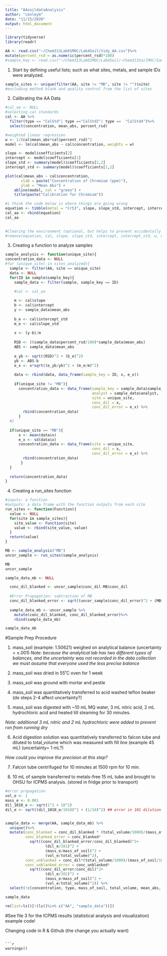 ```yaml
---
title: "AAsoildataAnalysis"
author: "conleym"
date: "11/15/2020"
output: html_document
---
```

```r
library(tidyverse)
library(readr)
```

```r

AA <- read.csv("~/Chem313Lab01MOC/Lab4Soil/tidy_AA.csv")%>%
mutate(percent_rsd = as.numeric(percent_rsd)*100)
#sample_key <- read.csv("~/Chem313Lab01MOC/Lab4Soil/~Chem313SoilMOC/Sample_Key.csv", skip=0)

```

1) Start by defining useful lists; such as what sites, metals, and sample IDs were analyzed.

```r
sample_sites <- unique(filter(AA, site != "MB", site != "")$site)
#excluding method blank and quality control from the list of sites


```

2) Calibrating the AA Data 

```r
#cal_aa <- NULL
#selecting cal standards
cal <- AA %>% 
  filter(type == "CalStd"| type =="CalStd2"| type ==  "CalStd4")%>%
  select(concentration, mean_abs, percent_rsd)

#weighted linear regression
w <- 1/(cal$mean_abs*cal$percent_rsd)^2
model <- lm(cal$mean_abs ~ cal$concentration, weights = w)

slope <- model$coefficients[2]
intercept <- model$coefficients[1]
slope_std <- summary(model)$coefficients[2,2]
intercept_std <- summary(model)$coefficients[1,2]

plot(cal$mean_abs ~ cal$concentration,
       xlab = paste("Concentration of Chromium (ppm)"),
       ylab = "Mean Abs") +
    abline(model, col = "green") +
    title(paste("Calibration for Chromium"))

#i think the code below is where things are going wrong
equation <- tibble(metal = "Cr53", slope, slope_std, intercept, intercept_std)
cal_aa <- rbind(equation)
cal_aa

  
#Clearing the environment (optional, but helps to prevent accidentally using the wrong object!)
#remove(equation, cal, slope, slope_std, intercept, intercept_std, w, model)
```

3) Creating a function to analyze samples
```r
sample_analysis <- function(unique_site){
concentration_data <- NULL
#for (unique_sitel in sites_analyzed){
  sample <- filter(AA, site == unique_site)
  data <- NULL
  for(ID in sample$sample_key){
    sample_data <- filter(sample, sample_key == ID)

    #cal <- cal_aa
      
    m <- cal$slope
    b <- cal$intercept
    y <- sample_data$mean_abs
      
    b_e <- cal$intercept_std
    m_e <- cal$slope_std
      
    x <- (y-b)/m
   
    RSD <- ((sample_data$percent_rsd/100)*sample_data$mean_abs)
    ABS <- sample_data$mean_abs
      
    e_yb <- sqrt((RSD)^2 + (b_e)^2)
    yb <- ABS-b
    e_x <- x*sqrt((e_yb/yb)^2 + (m_e/m)^2)
      
    data <- rbind(data, data_frame(sample_key = ID, x, e_x))
      
    if(unique_site != "MB"){
      concentration_data <- data_frame(sample_key = sample_data$sample_key,
                                       analyst = sample_data$analyst,
                                       site = unique_site,
                                       conc_dil = x,
                                       conc_dil_error = e_x) %>%
        rbind(concentration_data)
      }
  #}
  
  if(unique_site == "MB"){
      x <- mean(data$x)
      e_x <- sd(data$x)
      concentration_data <- data_frame(site = unique_site,
                                       conc_dil = x,
                                       conc_dil_error = e_x) %>%
        rbind(concentration_data)
       }
  }
  
  return(concentration_data)
}

```

4) Creating a run_sites function

```r
#inputs: a function
#outputs: a data frame with the function outputs from each site
run_sites <- function(Function){
  value <- NULL
  for(site in sample_sites){
    site_value <- Function(site)
    value <- rbind(site_value, value)
  }
  return(value)
}
```

```r
MB <- sample_analysis("MB")
uncor_sample <- run_sites(sample_analysis)

MB
uncor_sample
```

```r
sample_data_mb <- NULL

  conc_dil_blanked <- uncor_sample$conc_dil-MB$conc_dil
  
  #Error Propagation: subtraction of MB
  conc_dil_blanked_error <- sqrt((uncor_sample$conc_dil_error)^2 + (MB$conc_dil_error))^2
  
  sample_data_mb <- uncor_sample %>% 
    mutate(conc_dil_blanked, conc_dil_blanked_error)%>%
    rbind(sample_data_mb)

sample_data_mb
```

#Sample Prep Procedure

1) mass_soil (example: 1.50621) weighed on analytical balance (uncertainty = ±.001)
*Note: because the analytical lab has two different types of balances, and the uncertainty was not recorded in the data collection we must assume that everyone used the less precise balance*

2) mass_soil was dried in 55˚C oven for 1 week

3) mass_soil was ground with mortar and pestle

4) mass_soil was quantitatively transferred to acid washed teflon beaker (do steps 2-4 affect uncertainty?)

5) mass_soil was digested with ~10 mL MQ water, 3 mL nitric acid, 2 mL hydrochloric acid and heated till steaming for 30 minutes.

*Note: additional 3 mL nitric and 2 mL hydrochloric were added to prevent rxn from running dry*

6) Acid digestion solution was quantitatively transferred to falcon tube and diluted to total_volume which was measured with fill line (example 45 mL) (uncertainty= 1 mL?)

*How could you improve the precision at this step?*

7) Falcon tube centrifuged for 10 minutes at 1500 rpm for 10 min.

8) 10 mL of sample transferred to metals-free 15 mL tube and brought to OHSU for ICPMS analysis. 
(stored in fridge prior to transport)



```r
#error propagation
vol_e <- 1
mass_e <- 0.001
dil_1010_e <- sqrt(1^2 + 10^2)
dil_e <- sqrt((dil_1010_e/1010)^2 + (1/10)^2) ## error in 101 dilution factor


sample_data <- merge(AA, sample_data_mb) %>%
  unique()%>%
  mutate(conc_blanked = conc_dil_blanked * (total_volume/1000)/(mass_of_soil/1000),
         conc_blanked_error = conc_blanked*
           sqrt((conc_dil_blanked_error/conc_dil_blanked)^2+
                  (dil_e/101)^2 +
                  (mass_e/mass_of_soil)^2 +
                  (vol_e/total_volume)^2),
         conc_unblanked = conc_dil*(total_volume/1000)/(mass_of_soil/1000),
         conc_unblanked_error = conc_unblanked*
           sqrt((conc_dil_error/conc_dil)^2+
                  (dil_e/101)^2 +
                  (mass_e/mass_of_soil)^2 +
                  (vol_e/total_volume)^2)) %>%
  select(!c(concentration, type, mass_of_soil, total_volume, mean_abs, percent_rsd, conc_dil_blanked, conc_dil_blanked_error, conc_dil, conc_dil_error))

sample_data
```


```r
rm(list=ls()[!(ls()%in% c("AA", "sample_data"))])

```

#See file 3 for the ICPMS results (statistical analysis and visualization) example code!


Changing code in R & Github (the change you actually want)
  
```

```r
warnings()
```
